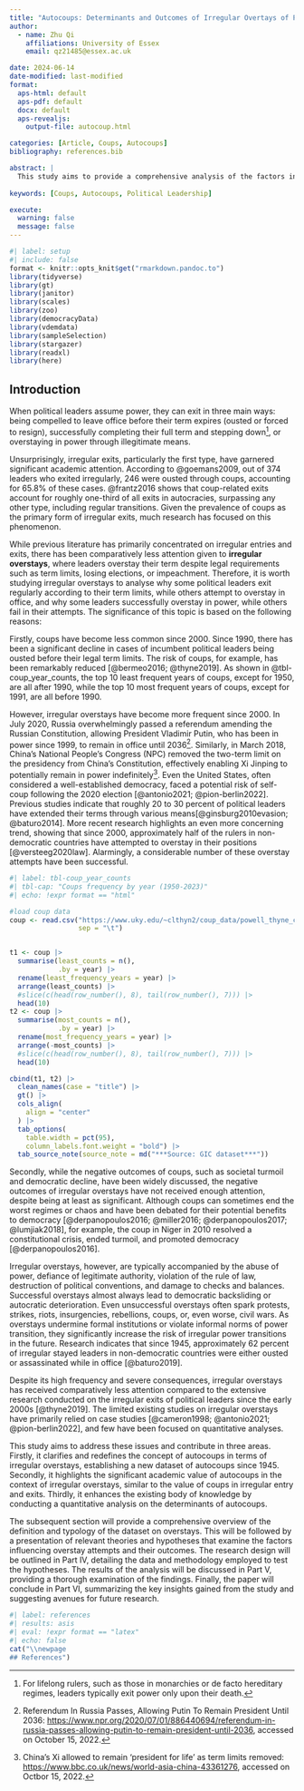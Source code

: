 ```yaml
---
title: "Autocoups: Determinants and Outcomes of Irregular Overtays of Political Leadership"
author:
  - name: Zhu Qi
    affiliations: University of Essex
    email: qz21485@essex.ac.uk

date: 2024-06-14
date-modified: last-modified
format:
  aps-html: default
  aps-pdf: default
  docx: default
  aps-revealjs:
    output-file: autocoup.html

categories: [Article, Coups, Autocoups]
bibliography: references.bib

abstract: |
  This study aims to provide a comprehensive analysis of the factors influencing political leaders' decisions to either voluntarily step down or attempt to overstay in power. By employing a sample selection model, the research explores the effects of economic performance, the post-Cold War era, regime types, and levels of democracy on overstay attempts. Furthermore, it examines the influence of incumbency advantages on the likelihood of successful overstay attempts. Through a quantitative analysis based on a new dataset of overstays, this study contributes to the existing literature by offering valuable insights into the determinants of overstay attempts and their outcomes.
  
keywords: [Coups, Autocoups, Political Leadership]

execute:
  warning: false
  message: false
---
```


```r
#| label: setup
#| include: false
format <- knitr::opts_knit$get("rmarkdown.pandoc.to")
library(tidyverse)
library(gt)
library(janitor)
library(scales)
library(zoo)
library(democracyData)
library(vdemdata)
library(sampleSelection)
library(stargazer)
library(readxl)
library(here)
```

## Introduction

When political leaders assume power, they can exit in three main ways: being
compelled to leave office before their term expires (ousted or forced to resign),
successfully completing their full term and stepping down[^1], or overstaying in
power through illegitimate means.

Unsurprisingly, irregular exits, particularly the first type, have garnered
significant academic attention. According to @goemans2009, out of 374 leaders who
exited irregularly, 246 were ousted through coups, accounting for 65.8% of these
cases. @frantz2016 shows that coup-related exits account for roughly one-third of
all exits in autocracies, surpassing any other type, including regular
transitions. Given the prevalence of coups as the primary form of irregular
exits, much research has focused on this phenomenon.

While previous literature has primarily concentrated on irregular entries and
exits, there has been comparatively less attention given to **irregular
overstays**, where leaders overstay their term despite legal requirements such as
term limits, losing elections, or impeachment. Therefore, it is worth studying
irregular overstays to analyse why some political leaders exit regularly
according to their term limits, while others attempt to overstay in office, and
why some leaders successfully overstay in power, while others fail in their
attempts. The significance of this topic is based on the following reasons:

Firstly, coups have become less common since 2000. Since 1990, there has been a
significant decline in cases of incumbent political leaders being ousted before
their legal term limits. The risk of coups, for example, has been remarkably
reduced [@bermeo2016; @thyne2019]. As shown in @tbl-coup_year_counts, the top 10
least frequent years of coups, except for 1950, are all after 1990, while the top
10 most frequent years of coups, except for 1991, are all before 1990.

However, irregular overstays have become more frequent since 2000. In July 2020,
Russia overwhelmingly passed a referendum amending the Russian Constitution,
allowing President Vladimir Putin, who has been in power since 1999, to remain in
office until 2036[^2]. Similarly, in March 2018, China's National People's
Congress (NPC) removed the two-term limit on the presidency from China's
Constitution, effectively enabling Xi Jinping to potentially remain in power
indefinitely[^3]. Even the United States, often considered a well-established
democracy, faced a potential risk of self-coup following the 2020 election
[@antonio2021; @pion-berlin2022]. Previous studies indicate that roughly 20 to 30
percent of political leaders have extended their terms through various
means[@ginsburg2010evasion; @baturo2014]. More recent research highlights an even
more concerning trend, showing that since 2000, approximately half of the rulers
in non-democratic countries have attempted to overstay in their positions
[@versteeg2020law]. Alarmingly, a considerable number of these overstay attempts
have been successful.

```r
#| label: tbl-coup_year_counts
#| tbl-cap: "Coups frequency by year (1950-2023)"
#| echo: !expr format == "html"

#load coup data
coup <- read.csv("https://www.uky.edu/~clthyn2/coup_data/powell_thyne_coups_final.txt",
                 sep = "\t")


t1 <- coup |> 
  summarise(least_counts = n(),
            .by = year) |> 
  rename(least_frequency_years = year) |>
  arrange(least_counts) |>
  #slice(c(head(row_number(), 8), tail(row_number(), 7))) |> 
  head(10)
t2 <- coup |> 
  summarise(most_counts = n(),
            .by = year) |> 
  rename(most_frequency_years = year) |>
  arrange(-most_counts) |>
  #slice(c(head(row_number(), 8), tail(row_number(), 7))) |> 
  head(10)

cbind(t1, t2) |>
  clean_names(case = "title") |> 
  gt() |> 
  cols_align(
    align = "center"
  ) |>
  tab_options(
    table.width = pct(95),
    column_labels.font.weight = "bold") |>
  tab_source_note(source_note = md("***Source: GIC dataset***")) 
```

Secondly, while the negative outcomes of coups, such as societal turmoil and
democratic decline, have been widely discussed, the negative outcomes of
irregular overstays have not received enough attention, despite being at least as
significant. Although coups can sometimes end the worst regimes or chaos and have
been debated for their potential benefits to democracy [@derpanopoulos2016;
@miller2016; @derpanopoulos2017; @lumjiak2018], for example, the coup in Niger in
2010 resolved a constitutional crisis, ended turmoil, and promoted democracy
[@derpanopoulos2016].

Irregular overstays, however, are typically accompanied by the abuse of power,
defiance of legitimate authority, violation of the rule of law, destruction of
political conventions, and damage to checks and balances. Successful overstays
almost always lead to democratic backsliding or autocratic deterioration. Even
unsuccessful overstays often spark protests, strikes, riots, insurgencies,
rebellions, coups, or, even worse, civil wars. As overstays undermine formal
institutions or violate informal norms of power transition, they significantly
increase the risk of irregular power transitions in the future. Research
indicates that since 1945, approximately 62 percent of irregular stayed leaders
in non-democratic countries were either ousted or assassinated while in office
[@baturo2019].

Despite its high frequency and severe consequences, irregular overstays has
received comparatively less attention compared to the extensive research
conducted on the irregular exits of political leaders since the early 2000s
[@thyne2019]. The limited existing studies on irregular overstays have primarily
relied on case studies [@cameron1998; @antonio2021; @pion-berlin2022], and few
have been focused on quantitative analyses.

This study aims to address these issues and contribute in three areas. Firstly,
it clarifies and redefines the concept of autocoups in terms of irregular
overstays, establishing a new dataset of autocoups since 1945. Secondly, it
highlights the significant academic value of autocoups in the context of
irregular overstays, similar to the value of coups in irregular entry and exits.
Thirdly, it enhances the existing body of knowledge by conducting a quantitative
analysis on the determinants of autocoups.

The subsequent section will provide a comprehensive overview of the definition
and typology of the dataset on overstays. This will be followed by a presentation
of relevant theories and hypotheses that examine the factors influencing overstay
attempts and their outcomes. The research design will be outlined in Part IV,
detailing the data and methodology employed to test the hypotheses. The results
of the analysis will be discussed in Part V, providing a thorough examination of
the findings. Finally, the paper will conclude in Part VI, summarizing the key
insights gained from the study and suggesting avenues for future research.

```r
#| label: references
#| results: asis
#| eval: !expr format == "latex"
#| echo: false
cat("\\newpage
## References")
```

[^1]: For lifelong rulers, such as those in monarchies or de facto hereditary
    regimes, leaders typically exit power only upon their death.

[^2]: Referendum In Russia Passes, Allowing Putin To Remain President Until 2036:
    <https://www.npr.org/2020/07/01/886440694/referendum-in-russia-passes-allowing-putin-to-remain-president-until-2036>,
    accessed on October 15, 2022.

[^3]: China's Xi allowed to remain 'president for life' as term limits removed:
    <https://www.bbc.co.uk/news/world-asia-china-43361276>, accessed on Octbor
    15, 2022.
